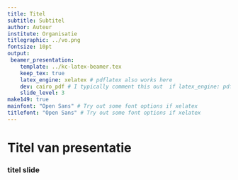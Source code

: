 ```yaml
---
title: Titel
subtitle: Subtitel
author: Auteur
institute: Organisatie
titlegraphic: ../vo.png
fontsize: 10pt
output:
 beamer_presentation:
    template: ../kc-latex-beamer.tex
    keep_tex: true
    latex_engine: xelatex # pdflatex also works here
    dev: cairo_pdf # I typically comment this out  if latex_engine: pdflatex
    slide_level: 3
make149: true
mainfont: "Open Sans" # Try out some font options if xelatex
titlefont: "Open Sans" # Try out some font options if xelatex
---
```





# Titel van presentatie

### titel slide


